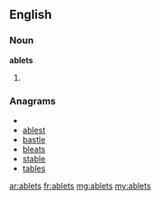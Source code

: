 ==English==

===Noun===
'''ablets'''

# {{plural of|[[ablet]]}}

===Anagrams===
* {{alphagram|abelst}}
* [[ablest#English|ablest]]
* [[bastle#English|bastle]]
* [[bleats#English|bleats]]
* [[stable#English|stable]]
* [[tables#English|tables]]

[[ar:ablets]]
[[fr:ablets]]
[[mg:ablets]]
[[my:ablets]]